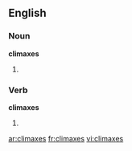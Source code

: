 ==English==

===Noun===
'''climaxes'''

# {{plural of|[[climax]]}}


===Verb===
'''climaxes'''

#{{third-person singular of|[[climax]]}}

{{anagrams:en/aceilmsx}}
[[ar:climaxes]]
[[fr:climaxes]]
[[vi:climaxes]]